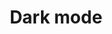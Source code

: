 ---
title: Dark mode
description: As we mentioned before in the Theme section OpenUI comes with two default themes lightand dark
---
